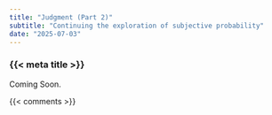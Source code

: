 ```yaml
---
title: "Judgment (Part 2)"
subtitle: "Continuing the exploration of subjective probability"
date: "2025-07-03"
---
```


### {{< meta title >}}

Coming Soon.


{{< comments >}}